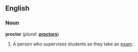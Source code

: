 ==English==

===Noun===
'''proctor'''  (''plural:'' '''[[proctors]]''')
# A person who supervises students as they take an [[exam]].